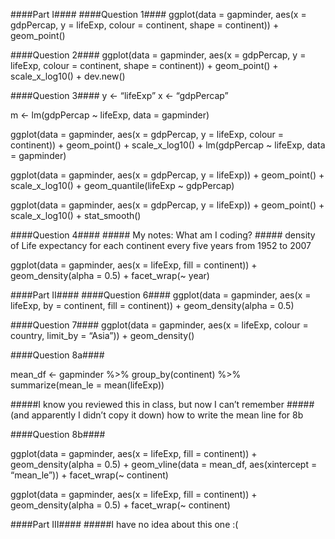 ####Part I####
####Question 1####
ggplot(data = gapminder, aes(x = gdpPercap, y = lifeExp, colour = continent, shape = continent)) + 
  geom_point()

####Question 2####
ggplot(data = gapminder, aes(x = gdpPercap, y = lifeExp, colour = continent, shape = continent)) + 
  geom_point() +
  scale_x_log10() +
  dev.new()

####Question 3####
y <- "lifeExp"
x <- "gdpPercap"

m <- lm(gdpPercap ~ lifeExp, data = gapminder)

ggplot(data = gapminder, aes(x = gdpPercap, y = lifeExp, colour = continent)) + 
  geom_point() +
  scale_x_log10() +
  lm(gdpPercap ~ lifeExp, data = gapminder)
  
ggplot(data = gapminder, aes(x = gdpPercap, y = lifeExp)) + 
  geom_point() +
  scale_x_log10() +
  geom_quantile(lifeExp ~ gdpPercap)

ggplot(data = gapminder, aes(x = gdpPercap, y = lifeExp)) + 
  geom_point() +
  scale_x_log10() +
  stat_smooth()
  
####Question 4####
##### My notes: What am I coding?
##### density of Life expectancy for each continent every five years from 1952 to 2007

ggplot(data = gapminder, aes(x = lifeExp, fill = continent)) + 
  geom_density(alpha = 0.5) +
  facet_wrap(~ year) 

####Part II####
####Question 6####
ggplot(data = gapminder, aes(x = lifeExp, by = continent, fill = continent)) +
  geom_density(alpha = 0.5)
  
####Question 7####
ggplot(data = gapminder, aes(x = lifeExp, colour = country, limit_by = "Asia")) +
  geom_density()

####Question 8a####

mean_df <- 
  gapminder %>%
  group_by(continent) %>%  
  summarize(mean_le = mean(lifeExp))

#####I know you reviewed this in class, but now I can't remember 
#####(and apparently I didn't copy it down) how to write the mean line for 8b

####Question 8b####

ggplot(data = gapminder, aes(x = lifeExp, fill = continent)) + 
  geom_density(alpha = 0.5) +
  geom_vline(data = mean_df, aes(xintercept = "mean_le")) +
  facet_wrap(~ continent)
  
ggplot(data = gapminder, aes(x = lifeExp, fill = continent)) + 
  geom_density(alpha = 0.5) +
  facet_wrap(~ continent)

####Part III####
#####I have no idea about this one :(







